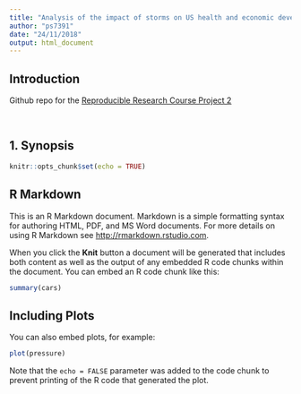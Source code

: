 ```yaml
---
title: "Analysis of the impact of storms on US health and economic development"
author: "ps7391"
date: "24/11/2018"
output: html_document
---
```


## Introduction

Github repo for the [Reproducible Research Course Project 2](https://github.com/p7391s/Reproducible-Reseach-Course-Project-2)

</br>

## 1. Synopsis



```r
knitr::opts_chunk$set(echo = TRUE)
```

## R Markdown

This is an R Markdown document. Markdown is a simple formatting syntax for authoring HTML, PDF, and MS Word documents. For more details on using R Markdown see <http://rmarkdown.rstudio.com>.

When you click the **Knit** button a document will be generated that includes both content as well as the output of any embedded R code chunks within the document. You can embed an R code chunk like this:

```r
summary(cars)
```

## Including Plots

You can also embed plots, for example:

```r
plot(pressure)
```

Note that the `echo = FALSE` parameter was added to the code chunk to prevent printing of the R code that generated the plot.
